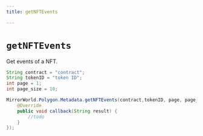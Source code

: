 ```yaml
---
title: getNFTEvents

---
```


# `getNFTEvents`
Get events of a NFT.

```java
String contract = "contract";
String tokenID = "token ID";
int page = 1;
int page_size = 10;

MirrorWorld.Polygon.Metadata.getNFTEvents(contract,tokenID, page, page_size, new MirrorCallback() {
    @Override
    public void callback(String result) {
        //todo
    }
});
```

